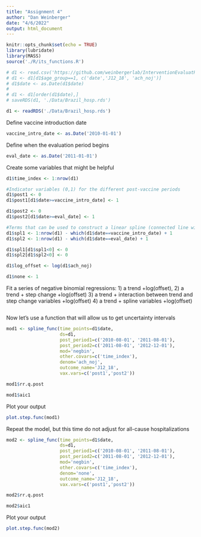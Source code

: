 ```yaml
---
title: "Assignment 4"
author: "Dan Weinberger"
date: "4/6/2022"
output: html_document
---
```


```r
knitr::opts_chunk$set(echo = TRUE)
library(lubridate)
library(MASS)
source('./R/its_functions.R')
```

```r
# d1 <- read.csv('https://github.com/weinbergerlab/InterventionEvaluatR/raw/master/data-raw/PNAS/S1-Brazil.csv')
# d1 <- d1[d1$age_group==1, c('date','J12_18', 'ach_noj')]
# d1$date <- as.Date(d1$date)
# 
# d1 <- d1[order(d1$date),]
# saveRDS(d1, './Data/Brazil_hosp.rds')
```

```r
d1 <- readRDS('./Data/Brazil_hosp.rds')
```

Define vaccine introduction date

```r
vaccine_intro_date <- as.Date('2010-01-01')
```

Define when the evaluation period begins

```r
eval_date <- as.Date('2011-01-01')
```

Create some variables that might be helpful

```r

d1$time_index <- 1:nrow(d1)

#Indicator variables (0,1) for the different post-vaccine periods
d1$post1 <- 0
d1$post1[d1$date>=vaccine_intro_date] <- 1

d1$post2 <- 0
d1$post2[d1$date>=eval_date] <- 1

#Terms that can be used to construct a linear spline (connected line with changing slopes)
d1$spl1 <- 1:nrow(d1) - which(d1$date==vaccine_intro_date) + 1
d1$spl2 <- 1:nrow(d1) - which(d1$date==eval_date) + 1

d1$spl1[d1$spl1<0] <- 0
d1$spl2[d1$spl2<0] <- 0

d1$log_offset <- log(d1$ach_noj)

d1$none <- 1
```

Fit a series of negative binomial regressions:
1) a trend +log(offset), 
2) a trend + step change +log(offset)
3) a trend + interaction between trend and step change variables +log(offset)
4) a trend + spline variables +log(offset)

```r

```


Now let's use a function that will allow us to get uncertainty intervals
```r
mod1 <- spline_func(time_points=d1$date,
                    ds=d1,
                    post_period1=c('2010-08-01', '2011-08-01'),
                    post_period2=c('2011-08-01', '2012-12-01'),
                    mod='negbin',
                    other.covars=c('time_index'),
                    denom='ach_noj',
                    outcome_name='J12_18',
                    vax.vars=c('post1','post2'))

mod1$rr.q.post

mod1$aic1

```

Plot your output
```r
plot.step.func(mod1)

```


Repeat the model, but this time do not adjust for all-cause hospitalizations

```r
mod2 <- spline_func(time_points=d1$date,
                    ds=d1,
                    post_period1=c('2010-08-01', '2011-08-01'),
                    post_period2=c('2011-08-01', '2012-12-01'),
                    mod='negbin',
                    other.covars=c('time_index'),
                    denom='none',
                    outcome_name='J12_18',
                    vax.vars=c('post1','post2'))

mod2$rr.q.post

mod2$aic1
```
Plot your output
```r
plot.step.func(mod2)

```





